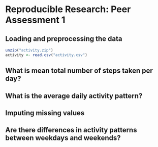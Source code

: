 # Reproducible Research: Peer Assessment 1


## Loading and preprocessing the data
```r
unzip("activity.zip")
activity <- read.csv("activity.csv")
```


## What is mean total number of steps taken per day?



## What is the average daily activity pattern?



## Imputing missing values



## Are there differences in activity patterns between weekdays and weekends?
